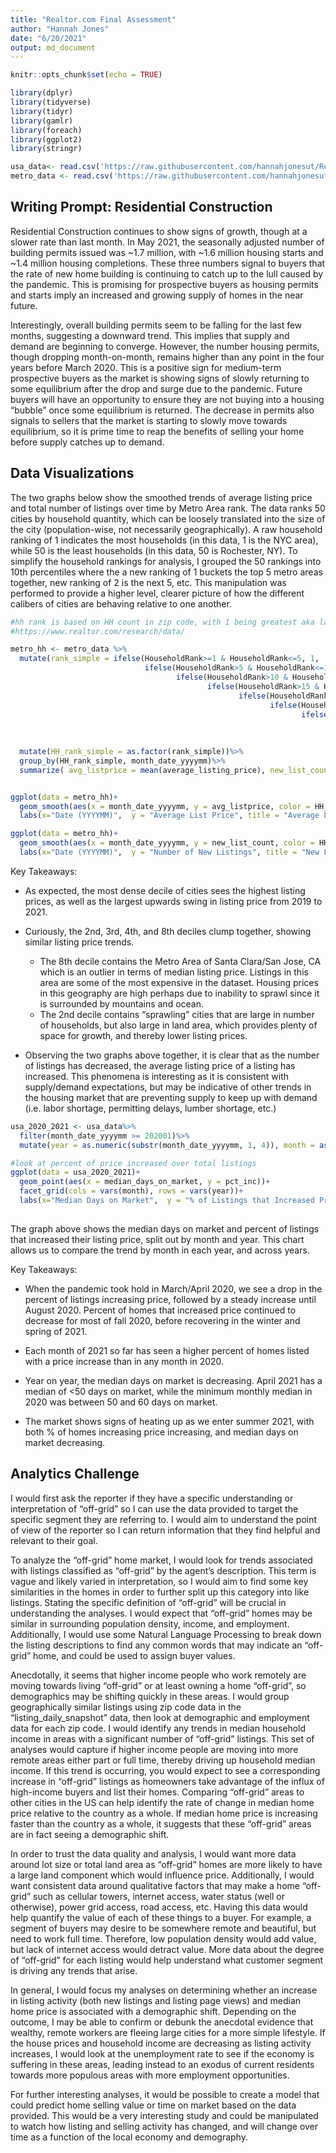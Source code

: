 ```yaml
---
title: "Realtor.com Final Assessment"
author: "Hannah Jones"
date: "6/20/2021"
output: md_document
---
```


```r
knitr::opts_chunk$set(echo = TRUE)

library(dplyr)
library(tidyverse)
library(tidyr)
library(gamlr)
library(foreach)
library(ggplot2)
library(stringr)

usa_data<- read.csv('https://raw.githubusercontent.com/hannahjonesut/Realtor.com/main/RDC_Inventory_Country_History_Assessment.csv')
metro_data <- read.csv('https://raw.githubusercontent.com/hannahjonesut/Realtor.com/main/RDC_Inventory_Metro_History_Assessment.csv')

```

## Writing Prompt: Residential Construction

Residential Construction continues to show signs of growth, though at a slower rate than last month.  In May 2021, the seasonally adjusted number of building permits issued was ~1.7 million, with ~1.6 million housing starts and ~1.4 million housing completions.  These three numbers signal to buyers that the rate of new home building is continuing to catch up to the lull caused by the pandemic. This is promising for prospective buyers as housing permits and starts imply an increased and growing supply of homes in the near future.

Interestingly, overall building permits seem to be falling for the last few months, suggesting a downward trend.  This implies that supply and demand are beginning to converge.  However, the number housing permits, though dropping month-on-month, remains higher than any point in the four years before March 2020. This is a positive sign for medium-term prospective buyers as the market is showing signs of slowly returning to some equilibrium after the drop and surge due to the pandemic.  Future buyers will have an opportunity to ensure they are not buying into a housing "bubble" once some equilibrium is returned.  The decrease in permits also signals to sellers that the market is starting to slowly move towards equilibrium, so it is prime time to reap the benefits of selling your home before supply catches up to demand.


\newpage
## Data Visualizations

The two graphs below show the smoothed trends of average listing price and total number of listings over time by Metro Area rank.  The data ranks 50 cities by household quantity, which can be loosely translated into the size of the city (population-wise, not necessarily geographically).  A raw household ranking of 1 indicates the most households (in this data, 1 is the NYC area), while 50 is the least households (in this data, 50 is Rochester, NY).  To simplify the household rankings for analysis, I grouped the 50 rankings into 10th percentiles where the a new ranking of 1 buckets the top 5 metro areas together, new ranking of 2 is the next 5, etc.  This manipulation was performed to provide a higher level, clearer picture of how the different calibers of cities are behaving relative to one another.

```r

#hh rank is based on HH count in zip code, with 1 being greatest aka largest (doesnt take sprawl into account)
#https://www.realtor.com/research/data/

metro_hh <- metro_data %>%
  mutate(rank_simple = ifelse(HouseholdRank>=1 & HouseholdRank<=5, 1, 
                              ifelse(HouseholdRank>5 & HouseholdRank<=10, 2, 
                                     ifelse(HouseholdRank>10 & HouseholdRank<=15, 3, 
                                            ifelse(HouseholdRank>15 & HouseholdRank<=20, 4, 
                                                   ifelse(HouseholdRank>20 & HouseholdRank<=25, 5,
                                                          ifelse(HouseholdRank>25 & HouseholdRank<=30, 6,
                                                                 ifelse(HouseholdRank>30 & HouseholdRank<=35, 7, 
                                                                        ifelse(HouseholdRank>35 & HouseholdRank<=40, 8, 
                                                                               ifelse(HouseholdRank>40 & HouseholdRank<=45, 9,
                                                                                      ifelse(HouseholdRank>45, 10, 0)))))))))))%>%
  mutate(HH_rank_simple = as.factor(rank_simple))%>%
  group_by(HH_rank_simple, month_date_yyyymm)%>%
  summarize( avg_listprice = mean(average_listing_price), new_list_count = mean(new_listing_count), days_on_mkt = mean(median_days_on_market))


ggplot(data = metro_hh)+
  geom_smooth(aes(x = month_date_yyyymm, y = avg_listprice, color = HH_rank_simple))+
  labs(x="Date (YYYYMM)",  y = "Average List Price", title = "Average List Price by US Household Rank (2016 - 2021)")

ggplot(data = metro_hh)+
  geom_smooth(aes(x = month_date_yyyymm, y = new_list_count, color = HH_rank_simple))+
  labs(x="Date (YYYYMM)",  y = "Number of New Listings", title = "New Listings by US Metro Household Rank (2016 - 2021)")

```

Key Takeaways: 

* As expected, the most dense decile of cities sees the highest listing prices, as well as the largest upwards swing in listing price from 2019 to 2021. 

* Curiously, the 2nd, 3rd, 4th, and 8th deciles clump together, showing similar listing price trends. 
  + The 8th decile contains the Metro Area of Santa Clara/San Jose, CA which is an outlier in terms of median listing price.  Listings in this area are some of the most expensive in the dataset.  Housing prices in this geography are high perhaps due to inability to sprawl since it is surrounded by mountains and ocean. 
  + The 2nd decile contains "sprawling" cities that are large in number of households, but also large in land area, which provides plenty of space for growth, and thereby lower listing prices.
  
* Observing the two graphs above together, it is clear that as the number of listings has decreased, the average listing price of a listing has increased.  This phenomena is interesting as it is consistent with supply/demand expectations, but may be indicative of other trends in the housing market that are preventing supply to keep up with demand (i.e. labor shortage, permitting delays, lumber shortage, etc.)  


```r

usa_2020_2021 <- usa_data%>%
  filter(month_date_yyyymm >= 202001)%>%
  mutate(year = as.numeric(substr(month_date_yyyymm, 1, 4)), month = as.numeric(substr(month_date_yyyymm, 5, 6)), pct_inc = price_increased_count/total_listing_count)

#look at percent of price increased over total listings 
ggplot(data = usa_2020_2021)+
  geom_point(aes(x = median_days_on_market, y = pct_inc))+
  facet_grid(cols = vars(month), rows = vars(year))+
  labs(x="Median Days on Market",  y = "% of Listings that Increased Price" , title = " Days on Market vs % Price Increased, US Monthly 2020-2021")
  
```
The graph above shows the median days on market and percent of listings that increased their listing price, split out by month and year.  This chart allows us to compare the trend by month in each year, and across years.  

Key Takeaways: 

* When the pandemic took hold in March/April 2020, we see a drop in the percent of listings increasing price, followed by a steady increase until August 2020. Percent of homes that increased price continued to decrease for most of fall 2020, before recovering in the winter and spring of 2021.

* Each month of 2021 so far has seen a higher percent of homes listed with a price increase than in any month in 2020. 

* Year on year, the median days on market is decreasing. April 2021 has a median of <50 days on market, while the minimum monthly median in 2020 was between 50 and 60 days on market.  

* The market shows signs of heating up as we enter summer 2021, with both % of homes increasing price increasing, and median days on market decreasing.

\newpage
## Analytics Challenge

I would first ask the reporter if they have a specific understanding or interpretation of "off-grid" so I can use the data provided to target the specific segment they are referring to. I would aim to understand the point of view of the reporter so I can return information that they find helpful and relevant to their goal.    

To analyze the "off-grid" home market, I would look for trends associated with listings classified as "off-grid" by the agent's description.  This term is vague and likely varied in interpretation, so I would aim to find some key similarities in the homes in order to further split up this category into like listings.  Stating the specific definition of "off-grid" will be crucial in understanding the analyses.  I would expect that "off-grid" homes may be similar in surrounding population density, income, and employment.  Additionally, I would use some Natural Language Processing to break down the listing descriptions to find any common words that may indicate an "off-grid" home, and could be used to assign buyer values.

Anecdotally, it seems that higher income people who work remotely are moving towards living "off-grid" or at least owning a home "off-grid", so demographics may be shifting quickly in these areas.  I would group geographically similar listings using zip code data in the "listing_daily_snapshot" data, then look at demographic and employment data for each zip code.  I would identify any trends in median household income in areas with a significant number of "off-grid" listings.  This set of analyses would capture if higher income people are moving into more remote areas either part or full time, thereby driving up household median income.  If this trend is occurring, you would expect to see a corresponding increase in "off-grid" listings as homeowners take advantage of the influx of high-income buyers and list their homes.  Comparing "off-grid" areas to other cities in the US can help identify the rate of change in median home price relative to the country as a whole.  If median home price is increasing faster than the country as a whole, it suggests that these "off-grid" areas are in fact seeing a demographic shift.

In order to trust the data quality and analysis, I would want more data around lot size or total land area as "off-grid" homes are more likely to have a large land component which would influence price. Additionally, I would want consistent data around qualitative factors that may make a home "off-grid" such as cellular towers, internet access, water status (well or otherwise), power grid access, road access, etc.  Having this data would help quantify the value of each of these things to a buyer.  For example, a segment of buyers may desire to be somewhere remote and beautiful, but need to work full time.  Therefore, low population density would add value, but lack of internet access would detract value. More data about the degree of "off-grid" for each listing would help understand what customer segment is driving any trends that arise. 

In general, I would focus my analyses on determining whether an increase in listing activity (both new listings and listing page views) and median home price is associated with a demographic shift.  Depending on the outcome, I may be able to confirm or debunk the anecdotal evidence that wealthy, remote workers are fleeing large cities for a more simple lifestyle. If the house prices and household income are decreasing as listing activity increases, I would look at the unemployment rate to see if the economy is suffering in these areas, leading instead to an exodus of current residents towards more populous areas with more employment opportunities.

For further interesting analyses, it would be possible to create a model that could predict home selling value or time on market based on the data provided.  This would be a very interesting study and could be manipulated to watch how listing and selling activity has changed, and will change over time as a function of the local economy and demography.  

